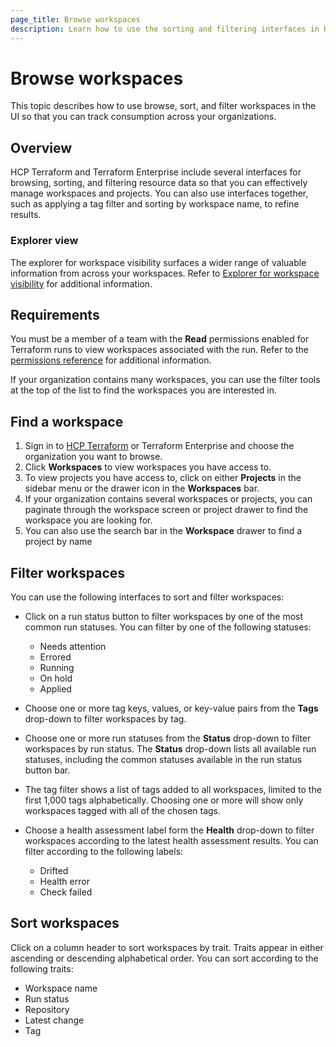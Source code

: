 ```yaml
---
page_title: Browse workspaces
description: Learn how to use the sorting and filtering interfaces in HCP Terraform to create different views of the resource data that the app manages so that you can track consumption across your organizations.
---
```


# Browse workspaces

This topic describes how to use browse, sort, and filter workspaces in the UI so that you can track consumption across your organizations.

## Overview

HCP Terraform and Terraform Enterprise include several interfaces for browsing, sorting, and filtering resource data so that you can effectively manage workspaces and projects. You can also use interfaces together, such as applying a tag filter and sorting by workspace name, to refine results.

<!-- BEGIN: TFC:only name:explorer-callout -->
### Explorer view
The explorer for workspace visibility surfaces a wider range of valuable information from across your workspaces. Refer to [Explorer for workspace visibility](/terraform/cloud-docs/workspaces/explorer) for additional information.
<!-- END: TFC:only name:explorer-callout -->

## Requirements

You must be a member of a team with the **Read** permissions enabled for Terraform runs to view workspaces associated with the run. Refer to the [permissions reference](/terraform/cloud-docs/users-teams-organizations/permissions) for additional information.

If your organization contains many workspaces, you can use the filter tools at the top of the list to find the workspaces you are interested in.

## Find a workspace

1. Sign in to [HCP Terraform](https://app.terraform.io/) or Terraform Enterprise and choose the organization you want to browse.
1. Click **Workspaces** to view workspaces you have access to.
1. To view projects you have access to, click on either **Projects** in the sidebar menu or the drawer icon in the **Workspaces** bar.
1. If your organization contains several workspaces or projects, you can paginate through the workspace screen or project drawer to find the workspace you are looking for.
1. You can also use the search bar in the **Workspace** drawer to find a project by name


## Filter workspaces

You can use the following interfaces to sort and filter workspaces:

- Click on a run status button to filter workspaces by one of the most common run statuses. You can filter by one of the following statuses:

    - Needs attention
    - Errored
    - Running
    - On hold
    - Applied

- Choose one or more tag keys, values, or key-value pairs from the **Tags** drop-down to filter workspaces by tag.
- Choose one or more run statuses from the **Status** drop-down to filter workspaces by run status. The **Status** drop-down lists all available run statuses, including the common statuses available in the run status button bar.
- The tag filter shows a list of tags added to all workspaces, limited to the first 1,000 tags alphabetically. Choosing one or more will show only workspaces tagged with all of the chosen tags.
-  Choose a health assessment label form the **Health** drop-down to filter workspaces according to the latest health assessment results. You can filter according to the following labels:

    - Drifted
    - Health error
    - Check failed

## Sort workspaces

Click on a column header to sort workspaces by trait. Traits appear in either ascending or descending alphabetical order. You can sort according to the following traits:

- Workspace name
- Run status
- Repository
- Latest change
- Tag